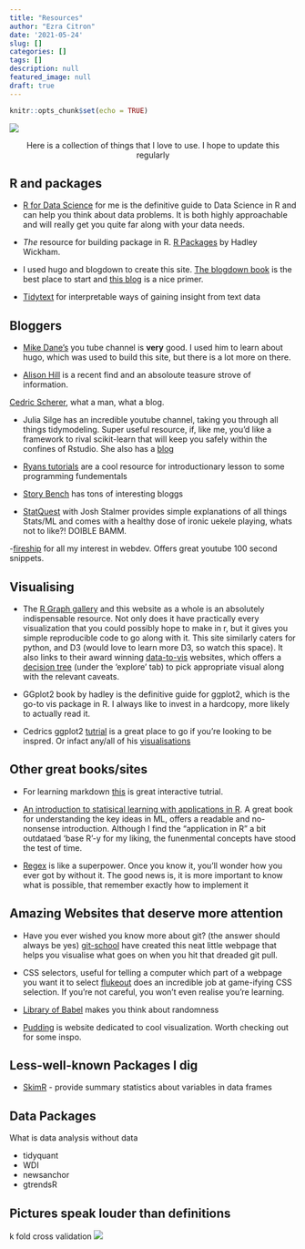 ```yaml
---
title: "Resources"
author: "Ezra Citron"
date: '2021-05-24'
slug: []
categories: []
tags: []
description: null
featured_image: null
draft: true
---
```


```r
knitr::opts_chunk$set(echo = TRUE)
```

![](/post_resources/banner-resources.jpeg)

<p style="text-align: center;">Here is a collection of things that I love to use.
I hope to update this regularly</p>



## R and packages
- [R for Data Science](https://r4ds.had.co.nz/) for me is the definitive guide to Data Science in R and can help you think about data problems. It is both highly approachable and will really get you quite far along with your data needs. 

- *The* resource for building package in R. [R Packages](https://r-pkgs.org/) by Hadley Wickham.
- I used hugo and blogdown to create this site. [The blogdown book](https://bookdown.org/yihui/blogdown/) is the best place to start and [this blog](https://alison.rbind.io/blog/2020-12-new-year-new-blogdown/) is a nice primer.

- [Tidytext](https://www.tidytextmining.com/) for interpretable ways of gaining insight from text data

## Bloggers
- [Mike Dane's](https://www.youtube.com/channel/UCvmINlrza7JHB1zkIOuXEbw) you tube channel is **very** good. I used him to learn about hugo, which was used to build this site, but there is a lot more on there.

- [Alison Hill](https://alison.rbind.io/projects/) is a recent find and an absoloute teasure strove of information. 

[Cedric Scherer](https://www.cedricscherer.com/), what a man, what a blog. 

- Julia Silge has an incredible youtube channel, taking you through all things tidymodeling. Super useful resource, if, like me, you'd like a framework to rival scikit-learn that will keep you safely within the confines of Rstudio. She also has a [blog](https://juliasilge.com/)

- [Ryans tutorials](https://ryanstutorials.net/) are a cool resource for introductionary lesson to some programming fundementals

- [Story Bench](https://www.storybench.org/category/how-to/) has tons of interesting bloggs

- [StatQuest](https://www.youtube.com/channel/UCtYLUTtgS3k1Fg4y5tAhLbw) with Josh Stalmer provides simple explanations of all things Stats/ML and comes with a healthy dose of ironic uekele playing, whats not to like?! DOIBLE BAMM. 

-[fireship](https://www.youtube.com/channel/UCsBjURrPoezykLs9EqgamOA) for all my interest in webdev. Offers great youtube 100 second snippets. 

## Visualising

- The [R Graph gallery](https://www.r-graph-gallery.com/) and this website as a whole is an absolutely indispensable resource. Not only does it have practically every visualization that you could possibly hope to make in r, but it gives you simple reproducible code to go along with it. This site similarly caters for python, and D3 (would love to learn more D3, so watch this space). It also links to their award winning [data-to-vis](https://www.data-to-viz.com/#explore) websites, which offers a [decision tree](https://www.data-to-viz.com/) (under the 'explore' tab) to pick appropriate visual along with the relevant caveats. 

- GGplot2 book by hadley is the definitive guide for ggplot2, which is the go-to vis package in R. I always like to invest in a hardcopy, more likely to actually read it.

- Cedrics ggplot2 [tutrial](https://www.cedricscherer.com/2019/08/05/a-ggplot2-tutorial-for-beautiful-plotting-in-r/#panels) is a great place to go if you're looking to be inspred. Or infact any/all of his [visualisations](https://www.cedricscherer.com/top/dataviz/)

## Other great books/sites

- For learning markdown [this](https://commonmark.org/help/tutorial/) is great interactive tutrial.

- [An introduction to statisical learning with applications in R](https://static1.squarespace.com/static/5ff2adbe3fe4fe33db902812/t/6062a083acbfe82c7195b27d/1617076404560/ISLR%2BSeventh%2BPrinting.pdf). A great book for understanding the key ideas in ML, offers a readable and no-nonsense introduction. Although I find the "application in R" a bit outdataed 'base R'-y for my liking, the funenmental concepts have stood the test of time. 

- [Regex](https://www.regular-expressions.info/tutorial.html) is like a superpower. Once you know it, you'll wonder how you ever got by without it. The good news is, it is more important to know what is possible, that remember exactly how to implement it

## Amazing Websites that deserve more attention

- Have you ever wished you know more about git? (the answer should always be yes)
[git-school](https://git-school.github.io/visualizing-git/) have created this neat little webpage that helps you visualise what goes on when you hit that dreaded git pull.

- CSS selectors, useful for telling a computer which part of a webpage you want it to select 
[flukeout](https://flukeout.github.io/) does an incredible job at game-ifying CSS selection. If you're not careful, you won't even realise you're learning. 

- [Library of Babel](https://libraryofbabel.info/) makes you think about randomness

- [Pudding](https://pudding.cool/) is website dedicated to cool visualization. Worth checking out for some inspo.


## Less-well-known Packages I dig

- [SkimR](https://cran.r-project.org/web/packages/skimr/vignettes/skimr.html) - provide summary statistics about variables in data frames

## Data Packages
What is data analysis without data

- tidyquant
- WDI
- newsanchor
- gtrendsR



## Pictures speak louder than definitions

k fold cross validation
![](/post_resources/kf-cv.png)